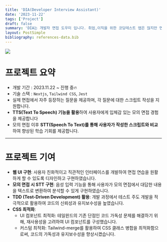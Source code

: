 ```yaml
---
title: 'DIA(Developer Interview Assistant)'
date: '2023-11-22'
tags: ['Project']
draft: false
summary: 'DIA는 개발자 면접 도우미 입니다. 취업,이직을 위한 코딩테스트 앱은 많지만 면접 준비를 위한 앱은 없다는 것에서 시작했습니다.개발자들이 좀더 실전적인 면접 연습을 할수 있게 돕는것이 목표입니다.'
layout: PostSimple
bibliography: references-data.bib
---
```


<div className="flex items-center justify-center">
  <Image
    className="w-1/2"
    src="/static/images/projects/dia.png"
    width={300}
    height={300}
    priority={true}
  ></Image>
</div>

# 프로젝트 요약

- 개발 기간 : 2023.11.22 ~ 진행 중🔥
- 기술 스택 : `Nextjs`, `Tailwind CSS`, `Jest`
- 실제 면접에서 자주 등장하는 질문을 제공하며, 각 질문에 대한 스크립트 작성을 지원합니다.
- **TTS(Text To Speech) 기능을 활용**하여 사용자에게 입체감 있는 모의 면접 경험을 제공합니다
- 모의 면접 이후 **STT(Speech To Text)를 통해 사용자가 작성한 스크립트와 비교**하여 향상된 학습 기회를 제공합니다.

---

# 프로젝트 기여

- **웹 UI 구현**: 사용자 친화적이고 직관적인 인터페이스를 개발하여 면접 연습을 원활하게 할 수 있도록 디자인하고 구현하였습니다.
- **모의 면접 시 STT 구현**: 음성 입력 기능을 통해 사용자가 모의 면접에서 대답한 내용을 텍스트로 변환하여 분석할 수 있게 구현하였습니다.
- **TDD (Test-Driven Development) 활용**: 개발 과정에서 테스트 주도 개발을 적극적으로 활용하여 코드의 신뢰성과 유지보수성을 높였습니다.
- **CSS 최적화**:
  - UI 컴포넌트 최적화: 테일윈드의 기존 단점인 코드 가독성 문제를 해결하기 위해, 재사용성을 고려하여 UI 컴포넌트를 구성했습니다.
  - 커스텀 최적화: Tailwind-merge를 활용하여 CSS 클래스 병합을 최적화함으로써, 코드의 가독성과 유지보수성을 향상시켰습니다.
